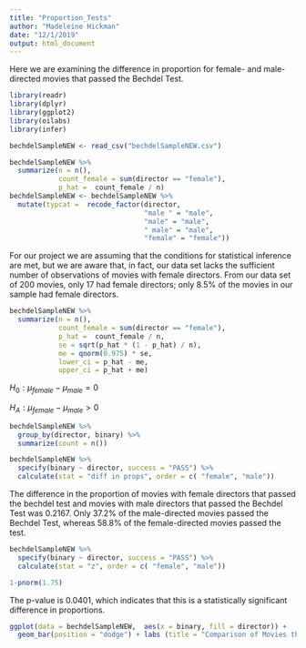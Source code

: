 ```yaml
---
title: "Proportion_Tests"
author: "Madeleine Hickman"
date: "12/1/2019"
output: html_document
---
```

Here we are examining the difference in proportion for female- and male- directed movies that passed the Bechdel Test. 

```r
library(readr)
library(dplyr)
library(ggplot2)
library(oilabs)
library(infer)
```
```r
bechdelSampleNEW <- read_csv("bechdelSampleNEW.csv")

bechdelSampleNEW %>%
  summarize(n = n(), 
            count_female = sum(director == "female"),
            p_hat =  count_female / n)
bechdelSampleNEW <- bechdelSampleNEW %>%
  mutate(typcat =  recode_factor(director, 
                                 "male " = "male",
                                 "male" = "male",
                                 " male" = "male",
                                 "female" = "female"))
```

For our project we are assuming that the conditions for statistical inference are met, but we are aware that, in fact, our data set lacks the sufficient number of observations of movies with female directors. From our data set of 200 movies, only 17 had female directors; only 8.5% of the movies in our sample had female directors. 

```r
bechdelSampleNEW %>%
  summarize(n = n(), 
            count_female = sum(director == "female"),
            p_hat =  count_female / n, 
            se = sqrt(p_hat * (1 - p_hat) / n), 
            me = qnorm(0.975) * se, 
            lower_ci = p_hat - me, 
            upper_ci = p_hat + me)
```

$H_0: \mu_{female} - \mu_{male} = 0$

$H_A: \mu_{female} - \mu_{male} > 0$

```r
bechdelSampleNEW %>% 
  group_by(director, binary) %>% 
  summarize(count = n()) 
```

```r
bechdelSampleNEW %>%
  specify(binary ~ director, success = "PASS") %>%
  calculate(stat = "diff in props", order = c( "female", "male"))
```

The difference in the proportion of movies with female directors that passed the bechdel test and movies with male directors that passed the Bechdel Test was 0.2167. Only 37.2% of the male-directed movies passed the Bechdel Test, whereas 58.8% of the female-directed movies passed the test. 

```r
bechdelSampleNEW %>%
  specify(binary ~ director, success = "PASS") %>%
  calculate(stat = "z", order = c( "female", "male"))

1-pnorm(1.75)
```

The p-value is 0.0401, which indicates that this is a statistically significant difference in proportions. 


```r
ggplot(data = bechdelSampleNEW,  aes(x = binary, fill = director)) +
  geom_bar(position = "dodge") + labs (title = "Comparison of Movies that Pass and Fail the \n Bechdel Test, Split by Director's Gender", x = "Whether or not a Movie Passes the Bechdel Test") + theme(text = element_text(size = 15))
```


